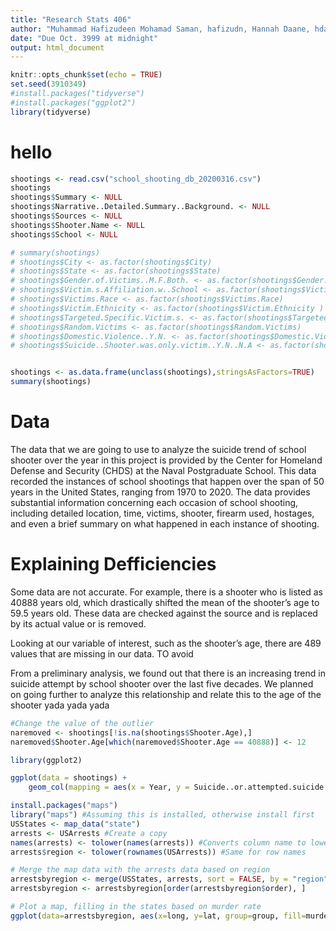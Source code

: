 ---
title: "Research Stats 406"
author: "Muhammad Hafizudeen Mohamad Saman, hafizudn, Hannah Daane, hdaane"
date: "Due Oct. 3999 at midnight"
output: html_document
---

```{r setup, include=FALSE}
knitr::opts_chunk$set(echo = TRUE)
set.seed(3910349)
#install.packages("tidyverse")
#install.packages("ggplot2")
library(tidyverse)
```
# hello
```{r}
shootings <- read.csv("school_shooting_db_20200316.csv")
shootings
shootings$Summary <- NULL
shootings$Narrative..Detailed.Summary..Background. <- NULL
shootings$Sources <- NULL
shootings$Shooter.Name <- NULL
shootings$School <- NULL

# summary(shootings)
# shootings$City <- as.factor(shootings$City)
# shootings$State <- as.factor(shootings$State)
# shootings$Gender.of.Victims..M.F.Both. <- as.factor(shootings$Gender.of.Victims..M.F.Both.)
# shootings$Victim.s.Affiliation.w..School <- as.factor(shootings$Victim.s.Affiliation.w..School)
# shootings$Victims.Race <- as.factor(shootings$Victims.Race)
# shootings$Victim.Ethnicity <- as.factor(shootings$Victim.Ethnicity )
# shootings$Targeted.Specific.Victim.s. <- as.factor(shootings$Targeted.Specific.Victim.s.)
# shootings$Random.Victims <- as.factor(shootings$Random.Victims)
# shootings$Domestic.Violence..Y.N. <- as.factor(shootings$Domestic.Violence..Y.N.)
# shootings$Suicide..Shooter.was.only.victim..Y.N..N.A <- as.factor(shootings$Suicide..Shooter.was.only.victim..Y.N..N.A)


shootings <- as.data.frame(unclass(shootings),stringsAsFactors=TRUE)
summary(shootings)                                                                                                                                                       
```
# Data

The data that we are going to use to analyze the suicide trend of school shooter over the year in this project is provided by the Center for Homeland Defense and Security (CHDS) at the Naval Postgraduate School. This data recorded the instances of school shootings that happen over the span of 50 years in the United States, ranging from 1970 to 2020. The data provides substantial information concerning each occasion of school shooting, including detailed location, time, victims, shooter, firearm used, hostages, and even a brief summary on what happened in each instance of shooting. 

# Explaining Defficiencies

Some data are not accurate. For example, there is a shooter who is listed as 40888 years old, which drastically shifted the mean of the shooter's age to 59.5 years old. These data are checked against the source and is replaced by its actual value or is removed.

Looking at our variable of interest, such as the shooter's age, there are 489 values that are missing in our data. TO avoid 

From a preliminary analysis, we found out that there is an increasing trend in suicide attempt by school shooter over the last five decades. We planned on going further to analyze this relationship and relate this to the age of the shooter yada yada yada


```{r}
#Change the value of the outlier
naremoved <- shootings[!is.na(shootings$Shooter.Age),]
naremoved$Shooter.Age[which(naremoved$Shooter.Age == 40888)] <- 12

library(ggplot2)

ggplot(data = shootings) +
    geom_col(mapping = aes(x = Year, y = Suicide..or.attempted.suicide..by.Shooter..Y.N.)) 
```

```{r}
install.packages("maps")
library("maps") #Assuming this is installed, otherwise install first
USStates <- map_data("state")
arrests <- USArrests #Create a copy
names(arrests) <- tolower(names(arrests)) #Converts column name to lower case
arrests$region <- tolower(rownames(USArrests)) #Same for row names

# Merge the map data with the arrests data based on region
arrestsbyregion <- merge(USStates, arrests, sort = FALSE, by = "region")
arrestsbyregion <- arrestsbyregion[order(arrestsbyregion$order), ]

# Plot a map, filling in the states based on murder rate
ggplot(data=arrestsbyregion, aes(x=long, y=lat, group=group, fill=murder)) + geom_polygon()



```

